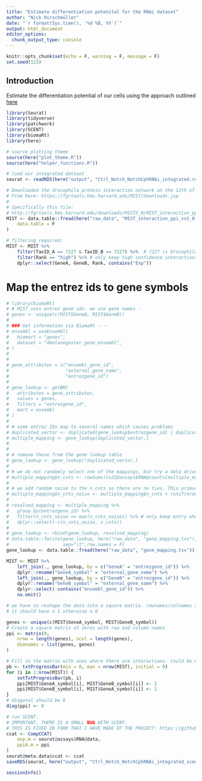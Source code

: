 ```yaml
---
title: "Estimate differentiation potenital for the RNAi dataset"
author: "Nick Hirschmüller"
date: "`r format(Sys.time(), '%d %B, %Y')`"
output: html_document
editor_options: 
  chunk_output_type: console
---
```


```r
knitr::opts_chunk$set(echo = F, warning = F, message = F)
set.seed(123)
```


## Introduction
Estimate the differentiation potential of our cells using the approach outlined [here](https://www.nature.com/articles/ncomms15599)



```r
library(Seurat)
library(tidyverse)
library(patchwork)
library(SCENT)
library(biomaRt)
library(here)

# source plotting theme
source(here("plot_theme.R"))
source(here("helper_functions.R"))
```



```r
# load our integrated dataset
seurat <- readRDS(here("output", "Ctrl_Notch_NotchCphRNAi_integrated.rds"))

# Downloaded the drosophila protein interaction network on the 12th of April.
# From here: https://fgrtools.hms.harvard.edu/MIST/downloads.jsp
#
# Specifically this file:
# http://fgrtools.hms.harvard.edu/downloads/MIST5_0/MIST_interaction_ppi_vs5_0-7227.txt.zip
MIST <- data.table::fread(here("raw_data", "MIST_interaction_ppi_vs5_0-7227.txt"),
    data.table = F
)

# filtering required:
MIST <- MIST %>%
    filter(TaxID_A == 7227 & TaxID_B == 7227) %>%  # 7227 is Drosophila
    filter(Rank == "high") %>% # only keep high confidence interactions
    dplyr::select(GeneA, GeneB, Rank, contains("Exp"))
```

# Map the entrez ids to gene symbols
```r
# library(biomaRt)
# # MIST uses entrez gene ids. we use gene names -
# genes <- unique(c(MIST$GeneA, MIST$GeneB))
#
# ### Get information via BiomaRt ----
# ensembl = useEnsembl(
#   biomart = "genes",
#   dataset = "dmelanogaster_gene_ensembl",
# )
#
#
# gene_attributes = c("ensembl_gene_id",
#                     "external_gene_name",
#                     "entrezgene_id")
#
# gene_lookup <- getBM(
#   attributes = gene_attributes,
#   values = genes,
#   filters = "entrezgene_id",
#   mart = ensembl
# )
#
# # some entrez IDs map to several names which causes problems
# duplicated_vector <- duplicated(gene_lookup$entrezgene_id) | duplicated(gene_lookup$entrezgene_id, fromLast = TRUE)
# multiple_mapping <- gene_lookup[duplicated_vector,]
#
#
# # remove these from the gene lookup table
# gene_lookup <- gene_lookup[!duplicated_vector,]
#
# # we do not randomly select one of the mappings, but try a data driven approach. Keep the mapping with the most information, i.e. the most counts
# multiple_mapping$n_cnts <- rowSums(tx22@assays$RNA@counts[multiple_mapping$external_gene_name,])
#
# # we add random noise to the n_cnts so there are no ties. This primarly happens when expression is 0 for all and then it doesnt matter anyway
# multiple_mapping$n_cnts_noise <- multiple_mapping$n_cnts + runif(nrow(multiple_mapping))
#
# resolved_mapping <- multiple_mapping %>%
#   group_by(entrezgene_id) %>%
#   filter(n_cnts_noise == max(n_cnts_noise)) %>% # only keep entry where n_cnts is max
#   dplyr::select(-c(n_cnts_noise, n_cnts))
#
# gene_lookup <- rbind(gene_lookup, resolved_mapping)
# data.table::fwrite(gene_lookup, here("raw_data", "gene_mapping.tsv"),
#                    sep="\t",row.names = F)
gene_lookup <- data.table::fread(here("raw_data", "gene_mapping.tsv"))
``` 


```r
MIST <- MIST %>%
    left_join(., gene_lookup, by = c("GeneA" = "entrezgene_id")) %>%
    dplyr::rename("GeneA_symbol" = "external_gene_name") %>%
    left_join(., gene_lookup, by = c("GeneB" = "entrezgene_id")) %>%
    dplyr::rename("GeneB_symbol" = "external_gene_name") %>%
    dplyr::select(-contains("ensembl_gene_id")) %>%
    na.omit()

# we have to reshape the data into a square matrix. rownames/colnames are the genes and if two proteins interact
# it should have a 1 otherwise a 0

genes <- unique(c(MIST$GeneA_symbol, MIST$GeneB_symbol))
# Create a square matrix of zeros with row and column names
ppi <- matrix(0,
    nrow = length(genes), ncol = length(genes),
    dimnames = list(genes, genes)
)

# Fill in the matrix with ones where there are interactions. Could be much faster but this works fine.
pb <- txtProgressBar(min = 0, max = nrow(MIST), initial = 0)
for (i in 1:nrow(MIST)) {
    setTxtProgressBar(pb, i)
    ppi[MIST$GeneA_symbol[i], MIST$GeneB_symbol[i]] <- 1
    ppi[MIST$GeneB_symbol[i], MIST$GeneA_symbol[i]] <- 1
}
# diagonal should be 0
diag(ppi) <- 0
```


```r
# run SCENT.
# IMPORTANT, THERE IS A SMALL BUG WITH SCENT. 
# THIS IS FIXED IN FORK THAT I HAVE MADE OF THE PROJECT: https://github.com/nickhir/SCENT
ccat <- CompCCAT(
    exp.m = seurat@assays$RNA@data,
    ppiA.m = ppi
)
seurat@meta.data$ccat <- ccat
saveRDS(seurat, here("output", "Ctrl_Notch_NotchCphRNAi_integrated_scent.rds"))


```

```r
sessionInfo()
```

























